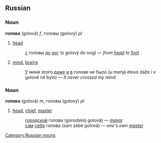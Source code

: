 ==Russian==
===Noun===
'''голова''' (golová) ''f'', головы (golový) ''pl''

# [[head]]
#:[[с]] головы [[до]] [[нога|ног]] (s golový do nog) — ''from [[head]] to [[foot]]''
# [[mind]], [[brains]]
#:[[У]] меня этого [[даже]] [[и]] [[в]] голове не было (u menjá étovo dáže i v golové né bylo) — ''It never crossed my mind.''

===Noun===
'''голова''' (golová) ''m'', головы (golový) ''pl''

# [[head]], [[chief]], [[master]]
#:[[городской]] голова (gorodskój golová) — ''[[mayor]]''
#:[[сам]] [[себя|себе]] голова (sam sebé golová) — ''one's own [[master]]''

[[Category:Russian nouns]]